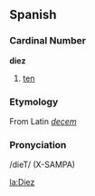 ==Spanish==

===Cardinal Number===
'''diez'''

# [[ten]]

===Etymology===
From Latin ''[[decem]]''

=== Pronyciation ===
/dieT/ (X-SAMPA)

[[la:Diez]]